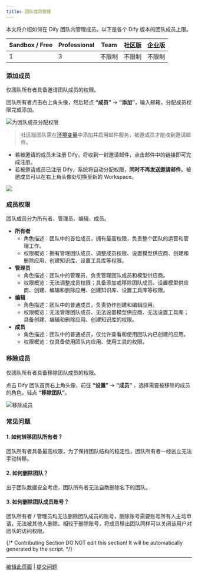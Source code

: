```yaml
---
title: 团队成员管理
---
```


本文将介绍如何在 Dify 团队内管理成员。以下是各个 Dify 版本的团队成员上限。

| Sandbox / Free | Professional | Team | 社区版 | 企业版 |
| -------------- | ------------ | ---- | --- | --- |
| 1              | 3            | 不限制  | 不限制 | 不限制 |

### 添加成员

<Tip>
仅团队所有者具备邀请团队成员的权限。
</Tip>

团队所有者点击右上角头像，然后轻点 **“成员”** → **“添加”**，输入邮箱，分配成员权限完成添加。

![为团队成员分配权限](https://assets-docs.dify.ai/dify-enterprise-mintlify/zh_CN/guides/management/764276a102e3264747c64f02dafa5f5d.png)

> 社区版团队需在[环境变量](https://docs.dify.ai/v/zh-hans/getting-started/install-self-hosted/environments)中添加并启用邮件服务，被邀成员才能收到邀请邮件。

- 若被邀请的成员未注册 Dify，将收到一封邀请邮件，点击邮件中的链接即可完成注册。
- 若被邀请成员已注册 Dify，系统将自动分配权限，**同时不再发送邀请邮件**。被邀成员可以在右上角头像处切换至新的 Workspace。

![](https://assets-docs.dify.ai/dify-enterprise-mintlify/zh_CN/guides/management/93a6f055cfaf65dfe138e8ac332f71d1.png)

### 成员权限

团队成员分为所有者、管理员、编辑、成员。

* **所有者**
  * 角色描述：团队中的首位成员，拥有最高权限，负责整个团队的运营和管理工作。
  * 权限概览：拥有管理团队成员、调整成员权限、设置模型供应商、创建和删除应用、创建知识库、设置工具库等权限。
* **管理员**
  * 角色描述：团队中的管理员，负责管理团队成员和模型供应商。
  * 权限概览：无法调整成员权限；具备添加或移除团队成员、设置模型供应商、创建、编辑和删除应用、创建知识库、设置工具库等权限。
* **编辑**
  * 角色描述：团队中的普通成员，负责协作创建和编辑应用。
  * 权限概览：无法管理团队成员、无法设置模型供应商、无法设置工具库；具备创建、编辑和删除应用、创建知识库的权限。
* **成员**
  * 角色描述：团队中的普通成员，仅允许查看和使用团队内已创建的应用。
  * 权限概览：仅具备使用团队内应用、使用工具的权限。

### 移除成员

<Tip>
仅团队所有者具备移除团队成员的权限。
</Tip>

点击 Dify 团队首页右上角头像，前往 **“设置”** → **“成员”** ，选择需要被移除的成员的角色，轻点 **“移除团队”**。

![移除成员](https://assets-docs.dify.ai/dify-enterprise-mintlify/zh_CN/guides/management/85c39a391714c110ec9e1769a8c52e06.png)

### 常见问题

#### 1. 如何转移团队所有者？

团队所有者具备最高权限，为了保持团队结构的稳定性，团队所有者一经创立无法手动转移。

#### 2. 如何删除团队？

出于团队数据安全考虑，团队所有者无法自助删除名下的团队。

#### 3. 如何删除团队成员账号？

团队所有者 / 管理员均无法删除团队成员的账号，删除账号需要账号所有人主动申请，无法被其他人删除。相较于删除账号，将成员移出团队同样可以关闭该用户对团队的访问权限。

{/*
Contributing Section
DO NOT edit this section!
It will be automatically generated by the script.
*/}

---

[编辑此页面](https://github.com/langgenius/dify-docs/edit/main/zh-hans/documentation/pages/workspace/team-members-management.mdx) | [提交问题](https://github.com/langgenius/dify-docs/issues/new?template=docs.yml)

